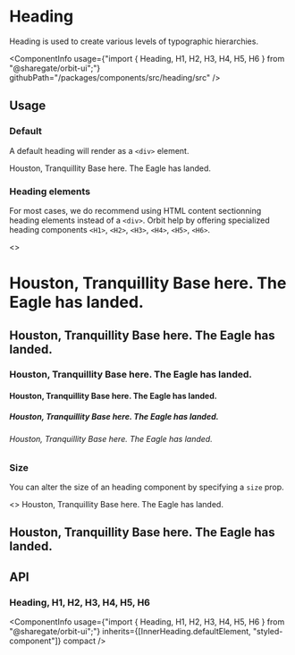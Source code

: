 
<Meta
    title="Components/Heading"
    id="heading"
/>

# Heading

<Tagline>Heading is used to create various levels of typographic hierarchies.</Tagline>

<ComponentInfo
    usage={"import { Heading, H1, H2, H3, H4, H5, H6 } from \"@sharegate/orbit-ui\";"}
    githubPath="/packages/components/src/heading/src"
/>

## Usage

### Default

A default heading will render as a `<div>` element.

<Preview>
    <Story name="default">
        <Heading>Houston, Tranquillity Base here. The Eagle has landed.</Heading>
    </Story>
</Preview>

### Heading elements

For most cases, we do recommend using HTML content sectionning heading elements instead of a `<div>`. Orbit help by offering specialized heading components `<H1>`, `<H2>`, `<H3>`, `<H4>`, `<H5>`, `<H6>`.

<Preview>
    <Story name="heading elements">
        <>
            <H1>Houston, Tranquillity Base here. The Eagle has landed.</H1>
            <H2>Houston, Tranquillity Base here. The Eagle has landed.</H2>
            <H3>Houston, Tranquillity Base here. The Eagle has landed.</H3>
            <H4>Houston, Tranquillity Base here. The Eagle has landed.</H4>
            <H5>Houston, Tranquillity Base here. The Eagle has landed.</H5>
            <H6>Houston, Tranquillity Base here. The Eagle has landed.</H6>
        </>
    </Story>
</Preview>

### Size

You can alter the size of an heading component by specifying a `size` prop.

<Preview>
    <Story name="size">
        <>
            <Heading>Houston, Tranquillity Base here. The Eagle has landed.</Heading>
            <H2 size="sm">Houston, Tranquillity Base here. The Eagle has landed.</H2>
        </>
    </Story>
</Preview>

## API

### Heading, H1, H2, H3, H4, H5, H6

<ComponentInfo
    usage={"import { Heading, H1, H2, H3, H4, H5, H6 } from \"@sharegate/orbit-ui\";"}
    inherits={[InnerHeading.defaultElement, "styled-component"]}
    compact
/>

<ArgsTable of={InnerHeading} sort="alpha" />
